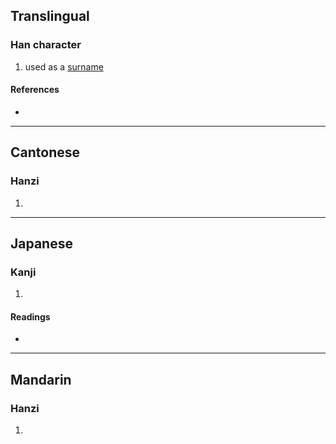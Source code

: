 {{character info/new}}
==Translingual==

===Han character===
{{Han char|rn=38|rad=女|as=11|sn=14|four=46493|canj=VWVF|ids=⿰女累}}

# used as a [[surname]]

====References====
* {{Han ref|kx=0269.240|dkj=06641|dj=0537.140|hdz=21077.050|uh=5AD8|ud=23256|bh=B9E3|bd=47587}}

----

==Cantonese==

===Hanzi===
{{yue-hanzi|jyut=[[leoi4]]|y=leui4}}

# {{defn|lang=yue|sort=女11}}

----

==Japanese==

===Kanji===
{{ja-kanji|grade=|rs=女11}}

# {{defn|lang=ja|sort=女11}}

====Readings====
* {{ja-readings|on=[[るい]] (rui), [[らい]] (rai), [[れ]] (re)|kun=}}

----

==Mandarin==

===Hanzi===
{{cmn-hanzi|pin=[[léi]] ([[lei2]])|wg=lei<sup>2</sup>}}

# {{defn|lang=cmn|sort=女11}}